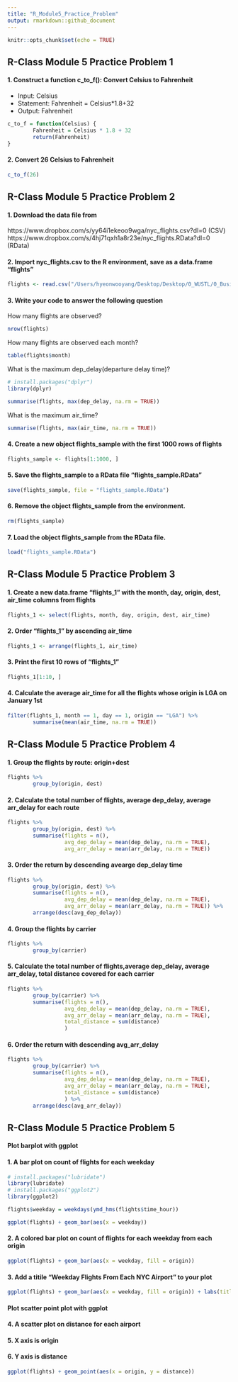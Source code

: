 ```yaml
---
title: "R_Module5_Practice_Problem"
output: rmarkdown::github_document
---
```


```r
knitr::opts_chunk$set(echo = TRUE)
```


## R-Class Module 5 Practice Problem 1

#### 1. Construct a function c_to_f(): Convert Celsius to Fahrenheit
* Input: Celsius
* Statement: Fahrenheit = Celsius*1.8+32
* Output: Fahrenheit
```r
c_to_f = function(Celsius) {
        Fahrenheit = Celsius * 1.8 + 32
        return(Fahrenheit)
}
```

#### 2. Convert 26 Celsius to Fahrenheit
```r
c_to_f(26)
```


## R-Class Module 5 Practice Problem 2

#### 1. Download the data file from 
https://www.dropbox.com/s/yy64i1ekeoo9wga/nyc_flights.csv?dl=0
(CSV) 
https://www.dropbox.com/s/4hj71qxh1a8r23e/nyc_flights.RData?dl=0 
(RData)

#### 2. Import nyc_flights.csv to the R environment, save as a data.frame “flights”

```r
flights <- read.csv("/Users/hyeonwooyang/Desktop/Desktop/0_WUSTL/0_Business_Analytics/02_pre_coursework/01_Intro_to_R_Programming/Project/My_R_Project/data/nyc_flights.csv")
```

#### 3. Write your code to answer the following question  
How many flights are observed?
```r
nrow(flights)
```
How many flights are observed each month?
```r
table(flights$month)
```
What is the maximum dep_delay(departure delay time)?
```r
# install.packages("dplyr")
library(dplyr)

summarise(flights, max(dep_delay, na.rm = TRUE))
```
What is the maximum air_time?
```r
summarise(flights, max(air_time, na.rm = TRUE))
```

#### 4. Create a new object flights_sample with the first 1000 rows of flights
```r
flights_sample <- flights[1:1000, ]
```

#### 5. Save the flights_sample to a RData file “flights_sample.RData”
```r
save(flights_sample, file = "flights_sample.RData")
```

#### 6. Remove the object flights_sample from the environment.
```r
rm(flights_sample)
```

#### 7. Load the object flights_sample from the RData file. 
```r
load("flights_sample.RData")
```


## R-Class Module 5 Practice Problem 3

#### 1. Create a new data.frame “flights_1” with the month, day, origin, dest, air_time columns from flights
```r
flights_1 <- select(flights, month, day, origin, dest, air_time)
```

#### 2. Order “flights_1” by ascending air_time
```r
flights_1 <- arrange(flights_1, air_time)
```

#### 3. Print the first 10 rows of “flights_1”
```r
flights_1[1:10, ]
```

#### 4. Calculate the average air_time for all the flights whose origin is LGA on January 1st
```r
filter(flights_1, month == 1, day == 1, origin == "LGA") %>%
        summarise(mean(air_time, na.rm = TRUE))
```

## R-Class Module 5 Practice Problem 4

#### 1. Group the flights by route: origin+dest
```r
flights %>%
        group_by(origin, dest)
```
#### 2. Calculate  the  total  number  of  flights,  average  dep_delay,  average arr_delay for each route
```r
flights %>%
        group_by(origin, dest) %>%
        summarise(flights = n(),
                  avg_dep_delay = mean(dep_delay, na.rm = TRUE),
                  avg_arr_delay = mean(arr_delay, na.rm = TRUE))
```
#### 3. Order the return by descending avearge dep_delay time
```r
flights %>%
        group_by(origin, dest) %>%
        summarise(flights = n(),
                  avg_dep_delay = mean(dep_delay, na.rm = TRUE),
                  avg_arr_delay = mean(arr_delay, na.rm = TRUE)) %>%
        arrange(desc(avg_dep_delay))
```

#### 4. Group the flights by carrier
```r
flights %>%
        group_by(carrier)
```
#### 5. Calculate  the  total  number  of  flights,average  dep_delay,  average arr_delay, total distance covered for each carrier
```r
flights %>%
        group_by(carrier) %>%
        summarise(flights = n(),
                  avg_dep_delay = mean(dep_delay, na.rm = TRUE),
                  avg_arr_delay = mean(arr_delay, na.rm = TRUE),
                  total_distance = sum(distance)
                  )
```
#### 6. Order the return with descending avg_arr_delay
```r
flights %>%
        group_by(carrier) %>%
        summarise(flights = n(),
                  avg_dep_delay = mean(dep_delay, na.rm = TRUE),
                  avg_arr_delay = mean(arr_delay, na.rm = TRUE),
                  total_distance = sum(distance)
                  ) %>%
        arrange(desc(avg_arr_delay))
```



## R-Class Module 5 Practice Problem 5

#### Plot barplot with ggplot
#### 1. A bar plot on count of flights for each weekday
```r
# install.packages("lubridate")
library(lubridate)
# install.packages("ggplot2")
library(ggplot2)

flights$weekday = weekdays(ymd_hms(flights$time_hour))

ggplot(flights) + geom_bar(aes(x = weekday))
```
#### 2. A  colored  bar  plot  on  count  of  flights  for  each  weekday  from  each origin
```r
ggplot(flights) + geom_bar(aes(x = weekday, fill = origin))
```
#### 3. Add a titile “Weekday Flights From Each NYC Airport” to your plot 
```r
ggplot(flights) + geom_bar(aes(x = weekday, fill = origin)) + labs(title = "Weekday Flights From Each NYC Airport")
```

#### Plot scatter point plot with ggplot
#### 4. A scatter plot on distance for each airport

#### 5. X axis is origin

#### 6. Y axis is distance
```r
ggplot(flights) + geom_point(aes(x = origin, y = distance))
```
